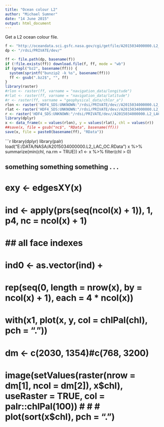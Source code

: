 ---
title: "Ocean colour L2"
author: "Michael Sumner"
date: "14 June 2015"
output: html_document
---

Get a L2 ocean colour file. 

```{r,eval=FALSE}
f <- "http://oceandata.sci.gsfc.nasa.gov/cgi/getfile/A2015034000000.L2_LAC_OC.bz2"
dp <- "/rdsi/PRIVATE/dev/"

ff <- file.path(dp, basename(f))
if (!file.exists(ff)) download.file(f, ff, mode = "wb")
if (grepl("bz2", basename(ff))) {
  system(sprintf("bunzip2 -k %s", basename(ff)))
  ff <- gsub(".bz2$", "", ff)
}
library(raster)
#rlon <- raster(ff, varname = "navigation_data/longitude")
#rlat <- raster(ff, varname = "navigation_data/latitude")
#r <- raster(ff, varname = "geophysical_data/chlor_a")
rlon <- raster('HDF4_SDS:UNKNOWN:"/rdsi/PRIVATE/dev//A2015034000000.L2_LAC_OC":11')
rlat <- raster('HDF4_SDS:UNKNOWN:"/rdsi/PRIVATE/dev//A2015034000000.L2_LAC_OC":12')
r <- raster('HDF4_SDS:UNKNOWN:"/rdsi/PRIVATE/dev//A2015034000000.L2_LAC_OC":27')
library(dplyr)
x <- data_frame(x = values(rlon), y = values(rlat), chl = values(r))
##save(x, file = gsub("nc$", "RData", basename(ff)))
save(x, file = paste0(basename(ff), "RData"))
```

```{r}
library(dplyr)
library(palr)
load("E:/DATA/NASA/A2015034000000.L2_LAC_OC.RData")
x %>% summarize(min(chl, na.rm = TRUE))
x1 <- x %>% filter(chl > 0) 

## something something something . . .
#   exy <- edgesXY(x)
#   ind <- apply(prs(seq(ncol(x) + 1)), 1, p4, nc = ncol(x) + 1)
#   ## all face indexes
#   ind0 <- as.vector(ind) + 
#     rep(seq(0, length = nrow(x), by = ncol(x) + 1), each = 4 * ncol(x))
#   
# with(x1, plot(x, y, col = chlPal(chl), pch = "."))
# dm <-  c(2030, 1354)#c(768, 3200)
# 
# image(setValues(raster(nrow = dm[1], ncol = dm[2]), x$chl), useRaster = TRUE, col = palr::chlPal(100))
# 
# 
# plot(sort(x$chl), pch = ".")
